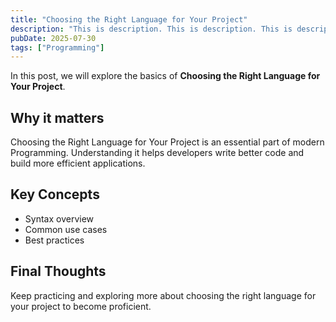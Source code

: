```yaml
---
title: "Choosing the Right Language for Your Project"
description: "This is description. This is description. This is description. This is description. This is description. This is description. This is description. "
pubDate: 2025-07-30
tags: ["Programming"]
---
```


In this post, we will explore the basics of **Choosing the Right Language for Your Project**.

## Why it matters

Choosing the Right Language for Your Project is an essential part of modern Programming. Understanding it helps developers write better code and build more efficient applications.

## Key Concepts

- Syntax overview
- Common use cases
- Best practices

## Final Thoughts

Keep practicing and exploring more about choosing the right language for your project to become proficient.
